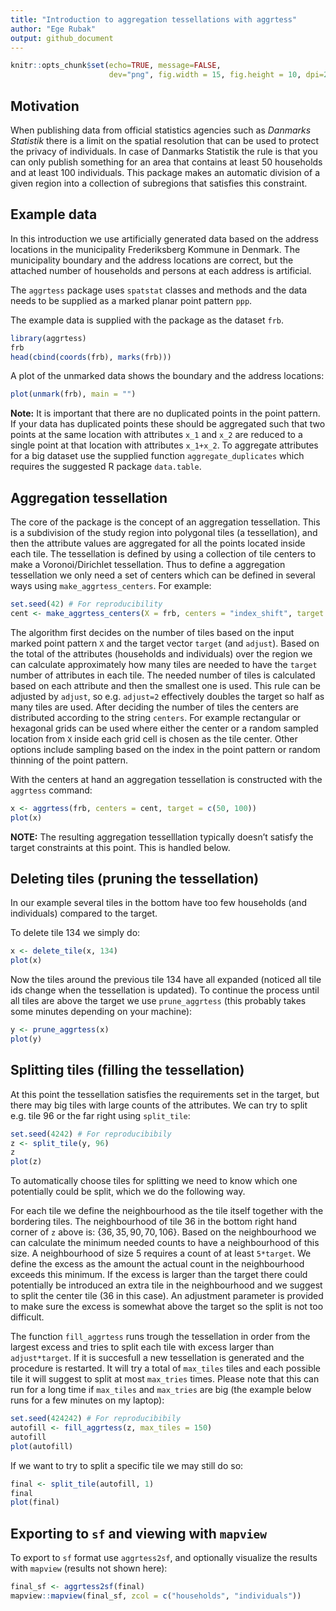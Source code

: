 ```yaml
---
title: "Introduction to aggregation tessellations with aggrtess"
author: "Ege Rubak"
output: github_document
---
```


```r
knitr::opts_chunk$set(echo=TRUE, message=FALSE,
                      dev="png", fig.width = 15, fig.height = 10, dpi=200)
```

## Motivation

When publishing data from official statistics agencies such as *Danmarks Statistik* there is a limit on the spatial resolution that can be used to protect the privacy of individuals. In case of Danmarks Statistik the rule is that you can only publish something for an area that contains at least 50 households and at least 100 individuals. This package makes an automatic division of a given region into a collection of subregions that satisfies this constraint.

## Example data

In this introduction we use artificially generated data based on the 
address locations in the municipality Frederiksberg Kommune in Denmark.
The municipality boundary and the address locations are correct, but
the attached number of households and persons at each address is artificial.

The `aggrtess` package uses `spatstat` classes and methods and the data
needs to be supplied as a marked planar point pattern `ppp`.

The example data is supplied with the package as the dataset `frb`.

```r
library(aggrtess)
frb
head(cbind(coords(frb), marks(frb)))
```

A plot of the unmarked data shows the boundary and the address locations:

```r
plot(unmark(frb), main = "")
```

**Note:** It is important that there are no duplicated points in the point pattern. If your data has duplicated points these should be aggregated such that two points at the same location with attributes `x_1` and `x_2` are reduced to a single point at that location with attributes `x_1+x_2`. To aggregate attributes for a big dataset use the supplied function `aggregate_duplicates` which requires the suggested R package `data.table`.

## Aggregation tessellation

The core of the package is the concept of an aggregation tessellation. This is a subdivision of the study region into polygonal tiles (a tessellation), and then the attribute values are aggregated for all the points located inside each tile. The tessellation is defined by using a collection of tile centers to make a Voronoi/Dirichlet tessellation. Thus to define a aggregation tessellation we only need a set of centers which can be defined in several ways using `make_aggrtess_centers`. For example:

```r
set.seed(42) # For reproducibility
cent <- make_aggrtess_centers(X = frb, centers = "index_shift", target = c(50, 100))
```

The algorithm first decides on the number of tiles based on the input marked point pattern `X` and the target vector `target` (and `adjust`). Based on the total of the attributes (households and individuals) over the region we can calculate approximately how many tiles are needed to have the `target` number of attributes in each tile. The needed number of tiles is calculated based on each attribute and then the smallest one is used. This rule can be adjusted by `adjust`, so e.g. `adjust=2` effectively doubles the target so half as many tiles are used. After deciding the number of tiles the centers are distributed according to the string `centers`. For example rectangular or hexagonal grids can be used where either the center or a random sampled location from `X` inside each grid cell is chosen as the tile center. Other options include sampling based on the index in the point pattern or random thinning of the point pattern.

With the centers at hand an aggregation tessellation is constructed with the `aggrtess` command:
```r
x <- aggrtess(frb, centers = cent, target = c(50, 100))
plot(x)
```


**NOTE:** The resulting aggregation tesselllation typically doesn't satisfy the target constraints at this point. This is handled below.

## Deleting tiles (pruning the tessellation)

In our example several tiles in the bottom have too few households (and individuals) compared to the target.

To delete tile 134 we simply do:

```r
x <- delete_tile(x, 134)
plot(x)
```

Now the tiles around the previous tile 134 have all expanded (noticed all tile ids change when the tessellation is updated). To continue the process until all tiles are above the target we use `prune_aggrtess` (this probably takes some minutes depending on your machine):
```r
y <- prune_aggrtess(x)
plot(y)
```

## Splitting tiles (filling the tessellation)

At this point the tessellation satisfies the requirements set in the target, but there may big tiles with large counts of the attributes. We can try to split e.g. tile 96 or the far right using `split_tile`:
```r
set.seed(4242) # For reproducibibily
z <- split_tile(y, 96)
z
plot(z)
```

To automatically choose tiles for splitting we need to know which one potentially could be split, which we do the following way.

For each tile we define the neighbourhood as the tile itself together with the bordering tiles. 
The neighbourhood of tile 36 in the bottom right hand corner of `z` above is: $\{36,35,90,70,106\}$. 
Based on the neighbourhood we can calculate the minimum needed counts to have a neighbourhood of this size. 
A neighbourhood of size 5 requires a count of at least `5*target`. 
We define the excess as the amount the actual count in the neighbourhood exceeds this minimum. 
If the excess is larger than the target there could potentially be introduced an extra tile in the neighbourhood and we suggest to split the center tile (36 in this case). 
An adjustment parameter is provided to make sure the excess is somewhat above the target so the split is not too difficult.

The function `fill_aggrtess` runs trough the tessellation in order from the largest excess and tries to split each tile with excess larger than `adjust*target`. 
If it is succesfull a new tessellation is generated and the procedure is restarted. 
It will try a total of `max_tiles` tiles and each possible tile it will suggest to split at most `max_tries` times. 
Please note that this can run for a long time if `max_tiles` and `max_tries` are big (the example below runs for a few minutes on my laptop):

```r
set.seed(424242) # For reproducibibily
autofill <- fill_aggrtess(z, max_tiles = 150)
autofill
plot(autofill)
```

If we want to try to split a specific tile we may still do so:

```r
final <- split_tile(autofill, 1)
final
plot(final)
```

## Exporting to `sf` and viewing with `mapview`

To export to `sf` format use `aggrtess2sf`, and optionally visualize the results with `mapview` (results not shown here):

```r
final_sf <- aggrtess2sf(final)
mapview::mapview(final_sf, zcol = c("households", "individuals"))
```
